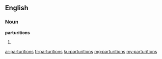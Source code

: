 ==English==

===Noun===
'''parturitions'''

# {{plural of|[[parturition]]}}

[[ar:parturitions]]
[[fr:parturitions]]
[[ku:parturitions]]
[[mg:parturitions]]
[[my:parturitions]]